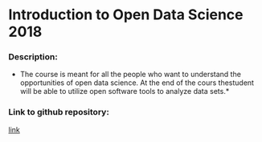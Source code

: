 
# Introduction to Open Data Science 2018

### Description:  

* The course is meant for all the people who want to understand the opportunities of open data science. At the end of the cours thestudent will be able to utilize open software tools to analyze data sets.*   

### Link to github repository:  

[link](https://github.com/vivianagatta/IODS-project)
